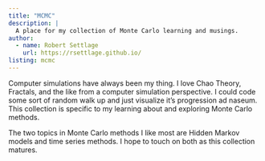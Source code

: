 ```yaml
---
title: "MCMC"
description: |
  A place for my collection of Monte Carlo learning and musings.
author:
  - name: Robert Settlage 
    url: https://rsettlage.github.io/
listing: mcmc
---
```


Computer simulations have always been my thing.  I love Chao Theory, Fractals, and the like from a computer simulation perspective.  I could code some sort of random walk up and just visualize it's progression ad naseum.  This collection is specific to my learning about and exploring Monte Carlo methods.

The two topics in Monte Carlo methods I like most are Hidden Markov models and time series methods.  I hope to touch on both as this collection matures.







